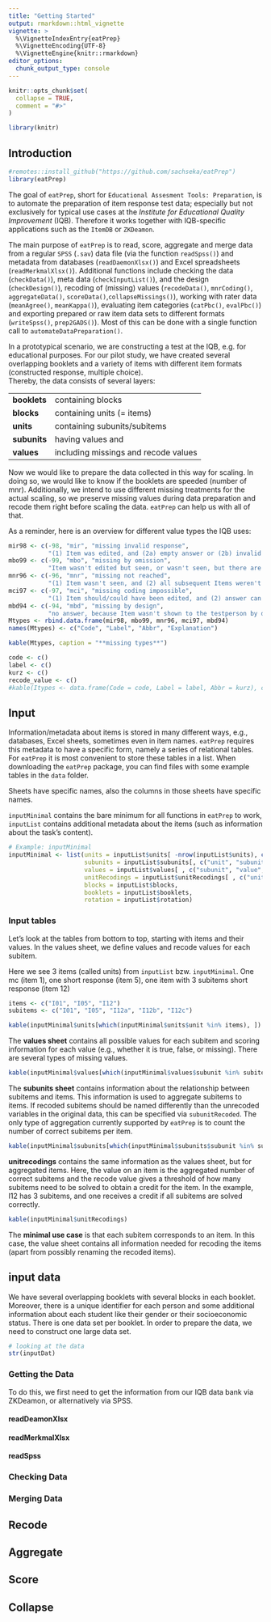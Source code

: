 ```yaml
---
title: "Getting Started"
output: rmarkdown::html_vignette
vignette: >
  %\VignetteIndexEntry{eatPrep}
  %\VignetteEncoding{UTF-8}
  %\VignetteEngine{knitr::rmarkdown}
editor_options: 
  chunk_output_type: console
---
```


```r
knitr::opts_chunk$set(
  collapse = TRUE,
  comment = "#>"
)
```

```r
library(knitr)
```

## Introduction

```r
#remotes::install_github("https://github.com/sachseka/eatPrep")
library(eatPrep)
```


The goal of `eatPrep`, short for `Educational Assesment Tools: Preparation`, is to automate the preparation of item response test data; especially but not exclusively for typical use cases at the *Institute for Educational Quality Improvement* (IQB).
Therefore it works together with IQB-specific applications such as the `ItemDB` or `ZKDeamon`.

The main purpose of `eatPrep` is to read, score, aggregate and merge data from a regular `SPSS` (`.sav`) data file (via the function `readSpss()`) and metadata from databases (`readDaemonXlsx()`) and Excel spreadsheets (`readMerkmalXlsx()`). Additional functions include checking the data (`checkData()`), meta data (`checkInputList()`), and the design (`checkDesign()`), recoding of (missing) values (`recodeData()`, `mnrCoding()`, `aggregateData()`, `scoreData()`,`collapseMissings()`), working with rater data (`meanAgree()`, `meanKappa()`), evaluating item categories (`catPbc()`, `evalPbc()`) and exporting prepared or raw item data sets to different formats (`writeSpss()`, `prep2GADS()`). Most of this can be done with a single function call to `automateDataPreparation()`.

In a prototypical scenario, we are constructing a test at the IQB, e.g. for educational purposes. For our pilot study, we have created several overlapping booklets and a variety of items with different item formats (constructed response, multiple choice).  
Thereby, the data consists of several layers:

|||
|-|-|
|**booklets** |containing blocks|
|**blocks**| containing units (= items)| 
| **units**| containing subunits/subitems|
| **subunits**| having values and|
| **values**| including missings and recode values|


Now we would like to prepare the data collected in this way for scaling. In doing so, we would like to know if the booklets are speeded (number of mnr). Additionally, we intend to use different missing treatments for the actual scaling, so we preserve missing values during data preparation and recode them right before scaling the data. `eatPrep` can help us with all of that. 

As a reminder, here is an overview for different value types the IQB uses: 

```r
mir98 <- c(-98, "mir", "missing invalid response",
           "(1) Item was edited, and (2a) empty answer or (2b) invalid (joke) answer.")
mbo99 <- c(-99, "mbo", "missing by omission",
           "Item wasn't edited but seen, or wasn't seen, but there are seen or edited subsequent Items.")
mnr96 <- c(-96, "mnr", "missing not reached",
           "(1) Item wasn't seen, and (2) all subsequent Items weren't seen, either.")
mci97 <- c(-97, "mci", "missing coding impossible",
           "(1) Item should/could have been edited, and (2) answer can't be analysed due to technical problems.")
mbd94 <- c(-94, "mbd", "missing by design",
           "no answer, because Item wasn't shown to the testperson by design.")
Mtypes <- rbind.data.frame(mir98, mbo99, mnr96, mci97, mbd94)
names(Mtypes) <- c("Code", "Label", "Abbr", "Explanation")

kable(Mtypes, caption = "**missing types**")
```


<!-- we also want to include additional information about the items (merkmalstabelle) -> PASST HIER EIGENTLICH GAR NICHT IN DIE DATENSTRUKTUR! -->
<!-- And here is some additional information about the **items**: -->

```r
code <- c()
label <- c()
kurz <- c()
recode_value <- c()
#kable(Itypes <- data.frame(Code = code, Label = label, Abbr = kurz), caption = "**items types**")
```


## Input

Information/metadata about items is stored in many different ways, e.g., databases, Excel sheets, sometimes even in item names. `eatPrep` requires this metadata to have a specific form, namely a series of relational tables. For `eatPrep` it is most convenient to store these tables in a list. When downloading the `eatPrep` package, you can find files with some example tables in the `data` folder. 

Sheets have specific names, also the columns in those sheets have specific names.

`inputMinimal` contains the bare minimum for all functions in `eatPrep` to work, `inputList` contains additional metadata about the items (such as information about the task's content). 

<!--Example: inputList ? -->

```r
# Example: inputMinimal
inputMinimal <- list(units = inputList$units[ -nrow(inputList$units), c("unit", "unitAggregateRule")],
                     subunits = inputList$subunits[, c("unit", "subunit","subunitRecoded")],
                     values = inputList$values[ , c("subunit", "value", "valueRecode", "valueType")],
                     unitRecodings = inputList$unitRecodings[ , c("unit", "value", "valueRecode", "valueType")],
                     blocks = inputList$blocks,
                     booklets = inputList$booklets,
                     rotation = inputList$rotation)
```

### Input tables
Let's look at the tables from bottom to top, starting with items and their values. In the values sheet, we define values and recode values for each subitem.

Here we see 3 items (called units) from `inputList` bzw. `inputMinimal`.
One mc (item 1), one short response (item 5), one item with 3 subitems short response (item 12)

```r
items <- c("I01", "I05", "I12")
subitems <- c("I01", "I05", "I12a", "I12b", "I12c")

kable(inputMinimal$units[which(inputMinimal$units$unit %in% items), ])

```

The **values sheet** contains all possible values for each subitem and scoring information for each value (e.g., whether it is true, false, or missing). There are several types of missing values.

```r
kable(inputMinimal$values[which(inputMinimal$values$subunit %in% subitems), ])
```

<!-- talk more about values in the data for different item types (mc, cr) and about missing values in the data. missing values do not need to be the same for each variable in the data.-->

The **subunits sheet** contains information about the relationship between subitems and items. This information is used to aggregate subitems to items. If recoded subitems should be named differently than the unrecoded variables in the original data, this can be specified via `subunitRecoded`. The only type of aggregation currently supported by `eatPrep` is to count the number of correct subitems per item.

```r
kable(inputMinimal$subunits[which(inputMinimal$subunits$subunit %in% subitems), ])
```

**unitrecodings** contains the same information as the values sheet, but for aggregated items. Here, the value on an item is the aggregated number of correct subitems and the recode value gives a threshold of how many subitems need to be solved to obtain a credit for the item. In the example, I12 has 3 subitems, and one receives a credit if all subitems are solved correctly.

```r
kable(inputMinimal$unitRecodings)
```

The **minimal use case** is that each subitem corresponds to an item. In this case, the value sheet contains all information needed for recoding the items (apart from possibly renaming the recoded items).


## input data

We have several overlapping booklets with several blocks in each booklet. Moreover, there is a unique identifier for each person and some additional information about each student like their gender or their socioeconomic status. There is one data set per booklet. In order to prepare the data, we need to construct one large data set.

```r
# looking at the data
str(inputDat)
```

### Getting the Data

To do this, we first need to get the information from our IQB data bank via ZKDeamon, or alternatively via SPSS. 

#### readDeamonXlsx

#### readMerkmalXlsx

#### readSpss


<!-- what about showing the functions readDeamonXlsx(), readMerkmalXlsx() and readSpss? their example .xlsx files are in inst/extdata. but there already is `inputDat`.

usual workflow: reading in .xlsx (Deamon, Merkmal, SPSS), checking the data, merging the data (mergeData()) to one data set.

1 readDeamonXlsx/MerkmalXlsx
2 readSpss

-->


### Checking Data

<!-- by using checkData() for missings, duplicated entries, invalid codes. 
and checkDesign() for rotated block design of the df 

3 checkData, checkDesign
-->

### Merging Data
<!-- 4 mergeData -->




## Recode

## Aggregate

## Score

## Collapse
